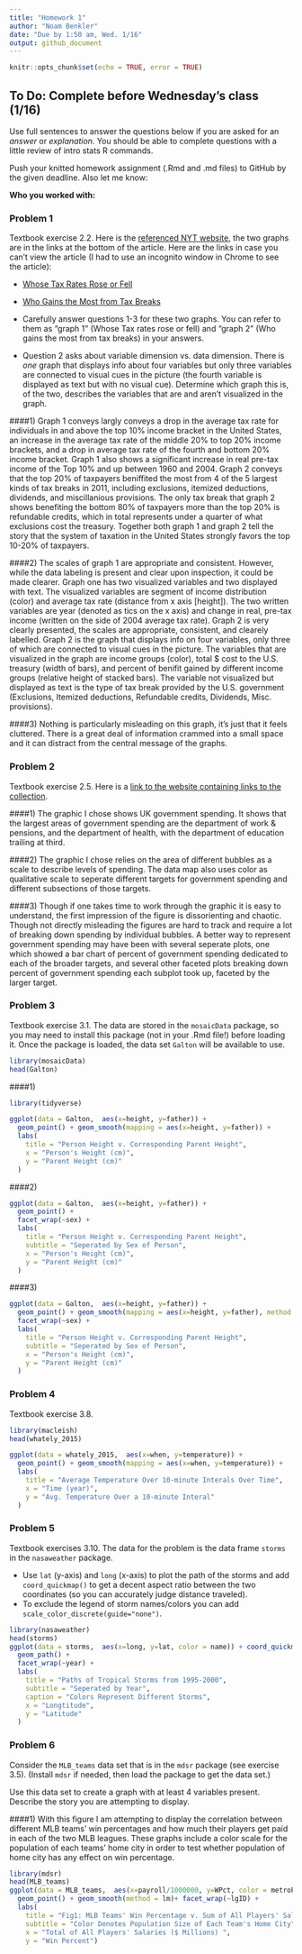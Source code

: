 ```yaml
---
title: "Homework 1"
author: "Noam Benkler"
date: "Due by 1:50 am, Wed. 1/16"
output: github_document
---
```


```r
knitr::opts_chunk$set(echo = TRUE, error = TRUE)
```

## To Do: Complete before Wednesday's class (1/16)
Use full sentences to answer the questions below if you are asked for an *answer* or *explanation*. You should be able to complete questions with a little review of intro stats R commands.

Push your knitted homework assignment (.Rmd and .md files) to GitHub by the given deadline. Also let me know: 

**Who you worked with:**

### Problem 1

Textbook exercise 2.2. Here is the [referenced NYT website](http://www.nytimes.com/2012/04/15/sunday-review/coming-soon-taxmageddon.html?_r=0), the two graphs are in the links at the bottom of the article. Here are the links in case you can't view the article (I had to use an incognito window in Chrome to see the article):

- [Whose Tax Rates Rose or Fell](https://archive.nytimes.com/www.nytimes.com/imagepages/2012/04/13/opinion/sunday/0415web-leonhardt.html)
- [Who Gains the Most from Tax Breaks](https://archive.nytimes.com/www.nytimes.com/imagepages/2012/04/13/opinion/sunday/0415web-leonhardt2.html)

- Carefully answer questions 1-3 for these two graphs. You can refer to them as "graph 1" (Whose Tax rates rose or fell) and "graph 2" (Who gains the most from tax breaks) in your answers.  
- Question 2 asks about variable dimension vs. data dimension. There is *one* graph that displays info about four variables but only three variables are connected to visual cues in the picture (the fourth variable is displayed as text but with no visual cue). Determine which graph this is, of the two, describes the variables that are and aren't visualized in the graph. 

####1)
  Graph 1 conveys largly conveys a drop in the average tax rate for individuals in and above the top 10% income bracket in the United States, an increase in the average tax rate of the middle 20% to top 20% income brackets, and a drop in average tax rate of the fourth and bottom 20% income bracket. Graph 1 also shows a significant increase in real pre-tax income of the Top 10% and up between 1960 and 2004. Graph 2 conveys that the top 20% of taxpayers beniffited the most from 4 of the 5 largest kinds of tax breaks in 2011, including exclusions, itemized deductions, dividends, and miscillanious provisions. The only tax break that graph 2 shows benefiting the bottom 80% of taxpayers more than the top 20% is refundable credits, which in total represents under a quarter of what exclusions cost the treasury. Together both graph 1 and graph 2 tell the story that the system of taxation in the United States strongly favors the top 10-20% of taxpayers.   

####2) 
  The scales of graph 1 are appropriate and consistent. However, while the data labeling is present and clear upon inspection, it could be made clearer. Graph one has two visualized variables and two displayed with text. The visualized variables are segment of income distribution (color) and average tax rate (distance from x axis [height]). The two written variables are year (denoted as tics on the x axis) and change in real, pre-tax income (written on the side of 2004 average tax rate). Graph 2 is very clearly presented, the scales are appropriate, consistent, and clearely labelled. Graph 2 is the graph that displays info on four variables, only three of which are connected to visual cues in the picture. The variables that are visualized in the graph are income groups (color), total $ cost to the U.S. treasury (width of bars), and percent of benifit gained by different income groups (relative height of stacked bars). The variable not visualized but displayed as text is the type of tax break provided by the U.S. government (Exclusions, Itemized deductions, Refundable credits, Dividends, Misc. provisions).
  
  
####3) 
  Nothing is particularly misleading on this graph, it's just that it feels cluttered. There is a great deal of information crammed into a small space and it can distract from the central message of the graphs.
  


### Problem 2
Textbook exercise 2.5. Here is a [link to the website containing links to the collection](http://mdsr-book.github.io/exercises.html). 

####1)
  The graphic I chose shows UK government spending. It shows that the largest areas of government spending are the department of work & pensions, and the department of health, with the department of education trailing at third. 
  
####2)
  The graphic I chose relies on the area of different bubbles as a scale to describe levels of spending. The data map also uses color as qualitative scale to seperate different targets for government spending and different subsections of those targets. 
  
####3)
  Though if one takes time to work through the graphic it is easy to understand, the first impression of the figure is dissorienting and chaotic. Though not directly misleading the figures are hard to track and require a lot of breaking down spending by individual bubbles. A better way to represent government spending may have been with several seperate plots, one which showed a bar chart of percent of government spending dedicated to each of the broader targets, and several other faceted plots breaking down percent of government spending each subplot took up, faceted by the larger target. 



### Problem 3
Textbook exercise 3.1. The data are stored in the `mosaicData` package, so you may need to install this package (not in your .Rmd file!) before loading it. Once the package is loaded, the data set `Galton` will be available to use.

```r
library(mosaicData)
head(Galton)
```

####1)
```r
library(tidyverse)

ggplot(data = Galton,  aes(x=height, y=father)) +
  geom_point() + geom_smooth(mapping = aes(x=height, y=father)) +
  labs(
    title = "Person Height v. Corresponding Parent Height",
    x = "Person's Height (cm)",
    y = "Parent Height (cm)"
  )

```

####2)
```r
ggplot(data = Galton,  aes(x=height, y=father)) +
  geom_point() +
  facet_wrap(~sex) +
  labs(
    title = "Person Height v. Corresponding Parent Height",
    subtitle = "Seperated by Sex of Person",
    x = "Person's Height (cm)",
    y = "Parent Height (cm)"
  )
```

####3)
```r
ggplot(data = Galton,  aes(x=height, y=father)) +
  geom_point() + geom_smooth(mapping = aes(x=height, y=father), method = lm) +
  facet_wrap(~sex) +
  labs(
    title = "Person Height v. Corresponding Parent Height",
    subtitle = "Seperated by Sex of Person",
    x = "Person's Height (cm)",
    y = "Parent Height (cm)"
  )
```



### Problem 4
Textbook exercise 3.8.
```r
library(macleish)
head(whately_2015)
```

```r
ggplot(data = whately_2015,  aes(x=when, y=temperature)) +
  geom_point() + geom_smooth(mapping = aes(x=when, y=temperature)) +
  labs(
    title = "Average Temperature Over 10-minute Interals Over Time",
    x = "Time (year)",
    y = "Avg. Temperature Over a 10-minute Interal"
  )
```




### Problem 5
Textbook exercises 3.10. The data for the problem is the data frame `storms` in the `nasaweather` package. 

- Use `lat` (y-axis) and `long` (x-axis) to plot the path of the storms and add `coord_quickmap()` to get a decent aspect ratio between the two coordinates (so you can accurately judge distance traveled).
- To exclude the legend of storm names/colors you can add `scale_color_discrete(guide="none")`. 

```r
library(nasaweather)
head(storms)
ggplot(data = storms,  aes(x=long, y=lat, color = name)) + coord_quickmap() + scale_color_discrete(guide = "none") +
  geom_path() +
  facet_wrap(~year) +
  labs(
    title = "Paths of Tropical Storms from 1995-2000",
    subtitle = "Seperated by Year",
    caption = "Colors Represent Different Storms",
    x = "Longtitude",
    y = "Latitude"
  )
```



### Problem 6

Consider the `MLB_teams` data set that is in the `mdsr` package (see exercise 3.5). (Install `mdsr` if needed, then load the package to get the data set.)

Use this data set to create a graph with at least 4 variables present. Describe the story you are attempting to display. 

####1) 
  With this figure I am attempting to display the correlation between different MLB teams' win percentages and how much their players get paid in each of the two MLB leagues. These graphs include a color scale for the population of each teams' home city in order to test whether population of home city has any effect on win percentage.
```r
library(mdsr)
head(MLB_teams)
ggplot(data = MLB_teams,  aes(x=payroll/1000000, y=WPct, color = metroPop)) + 
  geom_point() + geom_smooth(method = lm)+ facet_wrap(~lgID) +
  labs(
    title = "Fig1: MLB Teams' Win Percentage v. Sum of All Players' Salaries by League",
    subtitle = "Color Denotes Population Size of Each Team's Home City",
    x = "Total of All Players' Salaries ($ Millions) ",
    y = "Win Percent")
```

